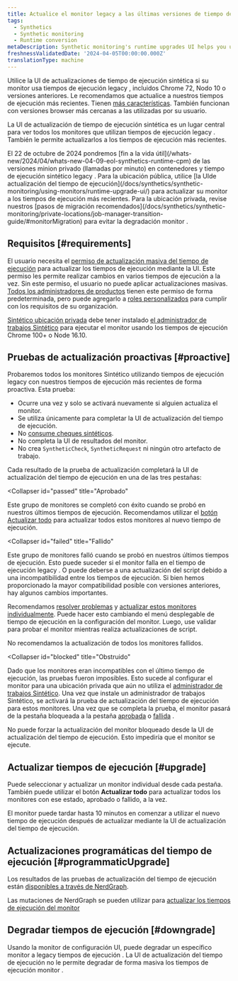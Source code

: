 ```yaml
---
title: Actualice el monitor legacy a las últimas versiones de tiempo de ejecución
tags:
  - Synthetics
  - Synthetic monitoring
  - Runtime conversion
metaDescription: Synthetic monitoring's runtime upgrades UI helps you update legacy monitors to the latest runtimes.
freshnessValidatedDate: '2024-04-05T00:00:00.000Z'
translationType: machine
---
```


Utilice la UI de actualizaciones de tiempo de ejecución sintética si su monitor usa tiempos de ejecución legacy , incluidos Chrome 72, Nodo 10 o versiones anteriores. Le recomendamos que actualice a nuestros tiempos de ejecución más recientes. Tienen [más características](/docs/synthetics/synthetic-monitoring/using-monitors/new-runtime/). También funcionan con versiones browser más cercanas a las utilizadas por su usuario.

La UI de actualización de tiempo de ejecución sintética es un lugar central para ver todos los monitores que utilizan tiempos de ejecución legacy . También le permite actualizarlos a los tiempos de ejecución más recientes.

<Callout variant="important">
  El 22 de octubre de 2024 pondremos [fin a la vida útil](/whats-new/2024/04/whats-new-04-09-eol-synthetics-runtime-cpm) de las versiones minion privado (llamadas por minuto) en contenedores y tiempo de ejecución sintético legacy . Para la ubicación pública, utilice [la UIde actualización del tiempo de ejecución](/docs/synthetics/synthetic-monitoring/using-monitors/runtime-upgrade-ui/) para actualizar su monitor a los tiempos de ejecución más recientes. Para la ubicación privada, revise nuestros [pasos de migración recomendados](/docs/synthetics/synthetic-monitoring/private-locations/job-manager-transition-guide/#monitorMigration) para evitar la degradación monitor .
</Callout>

## Requisitos [#requirements]

El usuario necesita el [permiso de actualización masiva del tiempo de ejecución](/docs/accounts/accounts-billing/new-relic-one-user-management/user-permissions/#synthetics) para actualizar los tiempos de ejecución mediante la UI. Este permiso les permite realizar cambios en varios tiempos de ejecución a la vez. Sin este permiso, el usuario no puede aplicar actualizaciones masivas. [Todos los administradores de productos](/docs/accounts/accounts-billing/new-relic-one-user-management/user-management-concepts/#standard-roles) tienen este permiso de forma predeterminada, pero puede agregarlo a [roles personalizados](/docs/accounts/accounts-billing/new-relic-one-user-management/user-management-concepts/#roles) para cumplir con los requisitos de su organización.

[Sintético ubicación privada](/docs/synthetics/synthetic-monitoring/private-locations/private-locations-overview-monitor-internal-sites-add-new-locations/) debe tener instalado [el administrador de trabajos Sintético](/docs/synthetics/synthetic-monitoring/private-locations/job-manager-transition-guide/) para ejecutar el monitor usando los tiempos de ejecución Chrome 100+ o Node 16.10.

## Pruebas de actualización proactivas [#proactive]

Probaremos todos los monitores Sintético utilizando tiempos de ejecución legacy con nuestros tiempos de ejecución más recientes de forma proactiva. Esta prueba:

* Ocurre una vez y solo se activará nuevamente si alguien actualiza el monitor.
* Se utiliza únicamente para completar la UI de actualización del tiempo de ejecución.
* No [consume cheques sintéticos](/docs/synthetics/synthetic-monitoring/getting-started/monitor-limits/#edition-limits).
* No completa la UI de resultados del monitor.
* No crea `SyntheticCheck`, `SyntheticRequest` ni ningún otro artefacto de trabajo.

Cada resultado de la prueba de actualización completará la UI de actualización del tiempo de ejecución en una de las tres pestañas:

<Collapser
  id="passed"
  title="Aprobado"
>
  Este grupo de monitores se completó con éxito cuando se probó en nuestros últimos tiempos de ejecución. Recomendamos utilizar el [botón Actualizar todo](#upgrade) para actualizar todos estos monitores al nuevo tiempo de ejecución.
</Collapser>

<Collapser
  id="failed"
  title="Fallido"
>
  Este grupo de monitores falló cuando se probó en nuestros últimos tiempos de ejecución. Esto puede suceder si el monitor falla en el tiempo de ejecución legacy . O puede deberse a una actualización del script debido a una incompatibilidad entre los tiempos de ejecución. Si bien hemos proporcionado la mayor compatibilidad posible con versiones anteriores, hay algunos cambios importantes.

  Recomendamos [resolver problemas](/docs/synthetics/synthetic-monitoring/troubleshooting/runtime-upgrade-troubleshooting/) y [actualizar estos monitores individualmente](/docs/synthetics/synthetic-monitoring/using-monitors/new-runtime/#runtime-convert). Puede hacer esto cambiando el menú desplegable de tiempo de ejecución en la configuración del monitor. Luego, use validar para probar el monitor mientras realiza actualizaciones de script.

  <Callout variant="tip">
    No recomendamos la actualización de todos los monitores fallidos.
  </Callout>
</Collapser>

<Collapser
  id="blocked"
  title="Obstruido"
>
  Dado que los monitores eran incompatibles con el último tiempo de ejecución, las pruebas fueron imposibles. Esto sucede al configurar el monitor para una ubicación privada que aún no utiliza el [administrador de trabajos Sintético](#requirements). Una vez que instale un administrador de trabajos Sintético, se activará la prueba de actualización del tiempo de ejecución para estos monitores. Una vez que se completa la prueba, el monitor pasará de la pestaña bloqueada a la pestaña [aprobada](#passed) o [fallida](#failed) .

  No puede forzar la actualización del monitor bloqueado desde la UI de actualización del tiempo de ejecución. Esto impediría que el monitor se ejecute.
</Collapser>

## Actualizar tiempos de ejecución [#upgrade]

Puede seleccionar y actualizar un monitor individual desde cada pestaña. También puede utilizar el botón **Actualizar todo** para actualizar todos los monitores con ese estado, aprobado o fallido, a la vez.

El monitor puede tardar hasta 10 minutos en comenzar a utilizar el nuevo tiempo de ejecución después de actualizar mediante la UI de actualización del tiempo de ejecución.

## Actualizaciones programáticas del tiempo de ejecución [#programmaticUpgrade]

Los resultados de las pruebas de actualización del tiempo de ejecución están [disponibles a través de NerdGraph](https://docs.newrelic.com/docs/apis/nerdgraph/examples/nerdgraph-synthetics-tutorial/#query-runtime-upgrade-status).

Las mutaciones de NerdGraph se pueden utilizar para [actualizar los tiempos de ejecución del monitor](https://docs.newrelic.com/docs/apis/nerdgraph/examples/nerdgraph-synthetics-tutorial/#upgrade-monitor-runtime)

## Degradar tiempos de ejecución [#downgrade]

Usando la monitor de configuración UI, puede degradar un específico monitor a legacy tiempos de ejecución . La UI de actualización del tiempo de ejecución no le permite degradar de forma masiva los tiempos de ejecución monitor .
